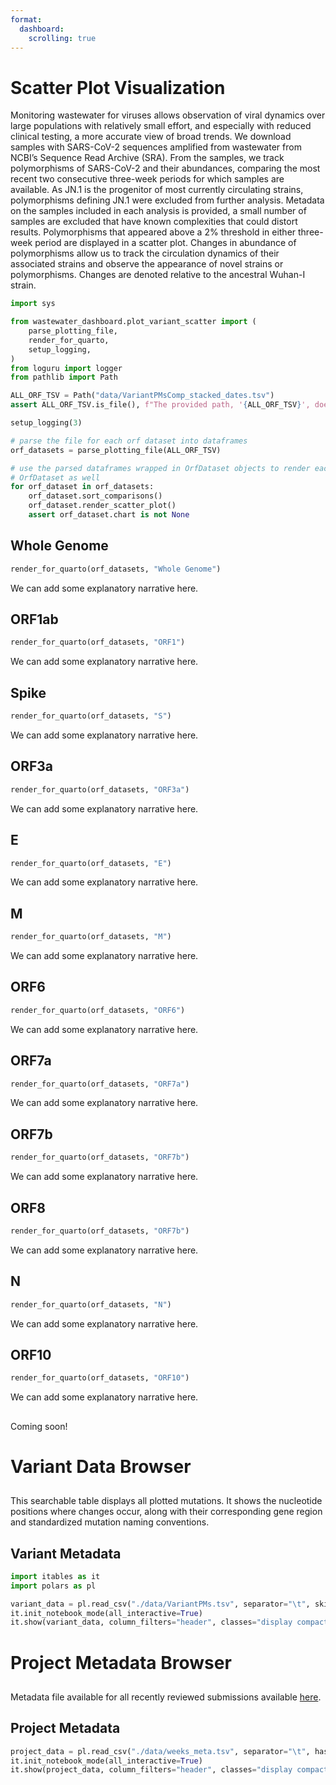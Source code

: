 ```yaml
---
format:
  dashboard:
    scrolling: true
---
```


# Scatter Plot Visualization {.center}

:::{.card title="Why Wastewater Monitoring?" .flow}

Monitoring wastewater for viruses allows observation of viral dynamics over large populations with relatively small effort, and especially with reduced clinical testing, a more accurate view of broad trends.  We download samples with SARS-CoV-2 sequences amplified from wastewater from NCBI's Sequence Read Archive (SRA).  From the samples, we track polymorphisms of SARS-CoV-2 and their abundances, comparing the most recent two consecutive three-week periods for which samples are available.  As JN.1 is the progenitor of most currently circulating strains, polymorphisms defining JN.1 were excluded from further analysis.  Metadata on the samples included in each analysis is provided, a small number of samples are excluded that have known complexities that could distort results.  Polymorphisms that appeared above a 2% threshold in either three-week period are displayed in a scatter plot.  Changes in abundance of polymorphisms allow us to track the circulation dynamics of their associated strains and observe the appearance of novel strains or polymorphisms.  Changes are denoted relative to the ancestral Wuhan-I strain.

:::


```python
import sys

from wastewater_dashboard.plot_variant_scatter import (
    parse_plotting_file,
    render_for_quarto,
    setup_logging,
)
from loguru import logger
from pathlib import Path

ALL_ORF_TSV = Path("data/VariantPMsComp_stacked_dates.tsv")
assert ALL_ORF_TSV.is_file(), f"The provided path, '{ALL_ORF_TSV}', does not exist."

setup_logging(3)

# parse the file for each orf dataset into dataframes
orf_datasets = parse_plotting_file(ALL_ORF_TSV)

# use the parsed dataframes wrapped in OrfDataset objects to render each plot, wrapping that in
# OrfDataset as well
for orf_dataset in orf_datasets:
    orf_dataset.sort_comparisons()
    orf_dataset.render_scatter_plot()
    assert orf_dataset.chart is not None

```


##

::: {.panel-tabset}

## Whole Genome

```python
render_for_quarto(orf_datasets, "Whole Genome")
```

:::{.card title="Notes on Interpretation" .flow}

We can add some explanatory narrative here.

:::

## ORF1ab

```python
render_for_quarto(orf_datasets, "ORF1")
```

:::{.card title="Notes on Interpretation" .flow}

We can add some explanatory narrative here.

:::

## Spike

```python
render_for_quarto(orf_datasets, "S")
```

:::{.card title="Notes on Interpretation" .flow}

We can add some explanatory narrative here.

:::

## ORF3a

```python
render_for_quarto(orf_datasets, "ORF3a")
```

:::{.card title="Notes on Interpretation" .flow}

We can add some explanatory narrative here.

:::

## E

```python
render_for_quarto(orf_datasets, "E")
```

:::{.card title="Notes on Interpretation" .flow}

We can add some explanatory narrative here.

:::

## M

```python
render_for_quarto(orf_datasets, "M")
```

:::{.card title="Notes on Interpretation" .flow}

We can add some explanatory narrative here.

:::

## ORF6

```python
render_for_quarto(orf_datasets, "ORF6")
```

:::{.card title="Notes on Interpretation" .flow}

We can add some explanatory narrative here.

:::

## ORF7a

```python
render_for_quarto(orf_datasets, "ORF7a")
```

:::{.card title="Notes on Interpretation" .flow}

We can add some explanatory narrative here.

:::

## ORF7b

```python
render_for_quarto(orf_datasets, "ORF7b")
```

:::{.card title="Notes on Interpretation" .flow}

We can add some explanatory narrative here.

:::

## ORF8

```python
render_for_quarto(orf_datasets, "ORF7b")
```

:::{.card title="Notes on Interpretation" .flow}

We can add some explanatory narrative here.

:::

## N

```python
render_for_quarto(orf_datasets, "N")
```

:::{.card title="Notes on Interpretation" .flow}

We can add some explanatory narrative here.

:::

## ORF10

```python
render_for_quarto(orf_datasets, "ORF10")
```

:::{.card title="Notes on Interpretation" .flow}

We can add some explanatory narrative here.

:::

:::

##

:::{.card title="Final Notes & Addendums" .flow}

Coming soon!

:::

# Variant Data Browser

##

:::{.card title="Amino Acid Substitution Data" .flow}

This searchable table displays all plotted mutations. It shows the nucleotide positions where changes occur, along with their corresponding gene region and standardized mutation naming conventions.

:::


## Variant Metadata {height=800 scrolling="false"}

```python
import itables as it
import polars as pl

variant_data = pl.read_csv("./data/VariantPMs.tsv", separator="\t", skip_rows=1)
it.init_notebook_mode(all_interactive=True)
it.show(variant_data, column_filters="header", classes="display compact cell-border")
```

# Project Metadata Browser

##

:::{.card title="Wastewater Monitoring Project Metadata" .flow}

Metadata file available for all recently reviewed submissions available <a href="data/weeks_meta.tsv" download="weeks_meta.tsv">here</a>.

:::

## Project Metadata {height=800 scrolling="false"}

```python
project_data = pl.read_csv("./data/weeks_meta.tsv", separator="\t", has_header=True)
it.init_notebook_mode(all_interactive=True)
it.show(project_data, column_filters="header", classes="display compact cell-border")
```
